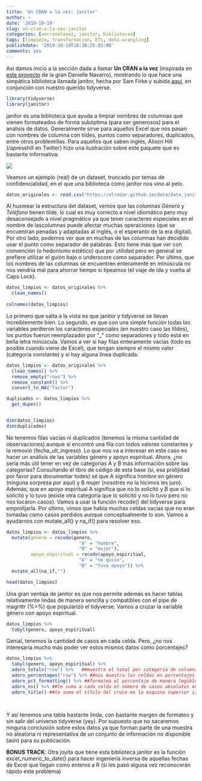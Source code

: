 ```yaml
---
title: 'Un CRAN a la vez: janitor'
author: ~
date: '2019-10-19'
slug: un-cran-a-la-vez-janitor
categories: [uncranalavez, janitor, bibliotecas]
tags: [limpieza, transformacion, ETL, data-wrangling]
publishdate: '2019-10-19T16:38:25-03:00'
comments: yes
---
```


Así damos inicio a la sección dada a llamar **Un CRAN a la vez** (inspirada en [este proyecto](https://djnavarro.net/post/a-random-walk-on-cran/) de la gran Danielle Navarro), mostrando lo que hace una simpática biblioteca llamada janitor, hecha por Sam Firke y subida [aqui](https://github.com/sfirke/janitor), en conjunción con nuestro querido tidyverse.


```r

library(tidyverse)
library(janitor)

```
janitor es una biblioteca que ayuda a limpiar nombres de columnas que vienen formateados de forma subóptima (para ser generosos) para el análisis de datos. Generalmente sirve para aquellos Excel que nos pasan con nombres de columna con tildes, puntos como separadores, duplicados, entre otros problemillas. Para aquellos que saben inglés, Alison Hill (/apresshill en Twitter) hizo una ilustración sobre este paquete que es bastante informativa:


![](https://pbs.twimg.com/media/ED1UxS4U8AEh31k?format=jpg&name=medium)


Veamos un ejemplo (real) de un dataset, truncado por temas de confidencialidad, en el que una biblioteca como janitor nos vino al pelo.


```r


datos_originales <- read.csv("https://elradar.github.io/data/data_janitor.csv")

```

Al husmear la estructura del dataset, vemos que las columnas *Género* y *Teléfono* tienen tilde, lo cual es muy correcto a nivel idiomático pero muy desaconsejado a nivel pragmático ya que tener caracteres especiales en el nombre de  lascolumnas puede afectar muchas operaciones (que se encuentran penadas y adaptadas al inglés, o el esperanto de la era digital).
Por otro lado, podemos ver que en muchas de las columnas han decidido usar el punto como separador de palabras. Esto tiene más que ver con convención (o hedonismo estético) que por utilidad pero en general se prefiere utilizar el guión bajo o underscore como separador. Por último, que los nombres de las columnas se encuentren enteramente en minúscula no nos vendría mal para ahorrar tiempo si tipeamos (el viaje de ida y vuelta al Caps Lock).

```r

datos_limpios <- datos_originales %>% 
  clean_names()
  
colnames(datos_limpios)

```

 Lo primero que salta a la vista es que janitor y tidyverse se llevan increíblemente bien. Lo segundo, es que con una simple función todas las variables perdieron los caracteres especiales (en nuestro caso las tildes), los puntos fueron reemplazador por "_" como separadores y todo está en bella letra minúscula.
 Vamos a ver si hay filas enteramente vacías (todo es posible cuando viene de Excel), que tengan siempre el mismo valor (categoría constante) y si hay alguna línea duplicada.
 
```r

datos_limpios <- datos_originales %>% 
  clean_names() %>% 
  remove_empty("rows") %>% 
  remove_constant() %>% 
  convert_to_NA("factor")

duplicados <- datos_limpios %>% 
  get_dupes()


dim(datos_limpios)
dim(duplicados)

```
 
No tenemos filas vacías ni duplicados (tenemos la misma cantidad de observaciones) aunque sí encontró una fila con todos valores constantes y la removió (fecha_ult_ingreso). 
Lo que nos va a interesar en este caso es hacer un análisis de las variables género y apoyo espiritual. Ahora, ¿no sería más útil tener en vez de categorías A y B más información sobre las categorías? Consultando el libro de código de esta base (si, esa prolijidad por favor para documentar todes) sé que A significa hombre en género (ninguna sorpresa por aquí) y B mujer (nosotres no la hicimos les juro). Además, que en apoyo espiritual A significa que no lo solicitó y B que sí lo solicitó y lo tuvo (existe otra categoría que lo solicitó y no lo tuvo pero no nos tocaron casos). Vamos a usar la función recode() del tidyverse para emprolijarla.
Por último, vimos que había muchas celdas vacías que no eran tomadas como casos perdidos aunque conceptualmente lo son. Vamos a ayudarnos con mutate_all() y na_if() para resolver eso.


```r

datos_limpios <- datos_limpios %>% 
  mutate(genero = recode(genero,
                           "A" = "hombre",
                           "B" = "mujer"),
         apoyo_espiritual = recode(apoyo_espiritual,
                           "A" = "no quiso",
                           "B" = "tuvo apoyo")) %>% 
  mutate_all(na_if,"")

head(datos_limpios)

```



Una gran ventaja de janitor es que nos permite además es hacer tablas relativamente lindas de manera sencilla y compatibles con el pipe de magrittr (%>%) que popularizó el tidyverse. Vamos a cruzar la variable género con apoyo espiritual.


```r

datos_limpios %>% 
  tabyl(genero, apoyo_espiritual)

```

Genial, tenemos la cantidad de casos en cada celda. Pero, ¿no nos interesaría mucho más poder ver estos mismos datos como porcentajes?


```r

datos_limpios %>% 
  tabyl(genero, apoyo_espiritual) %>% 
  adorn_totals("row") %>%   ##muestra el total por categoria de columna
  adorn_percentages("row") %>% ##nos muestra las celdas en porcentajes
  adorn_pct_formatting() %>% ##formatea el porcentaje de manera legible
  adorn_ns() %>% ##le suma a cada celda el número de casos absolutos entre paréntesis
  adorn_title() ##le suma el título del cruce en la esquina superior izquierda
  
  
```


Y así tenemos una tabla bastante linda, con bastante margen de formateo y sin salir del universo tidyverse (yey). Por supuesto que no sacaremos ninguna conclusión sobre estos datos ya que forman parte de una muestra no aleatoria ni representativa de un conjunto de información no disponible (aún) para su publicación. 

**BONUS TRACK**: Otra joyita que tiene esta biblioteca janitor es la función excel_numeric_to_date() para hacer ingeniería inversa de aquellas fechas de Excel que llegan como enteros a R (si les pasó alguna vez reconocerán rápido este problema)